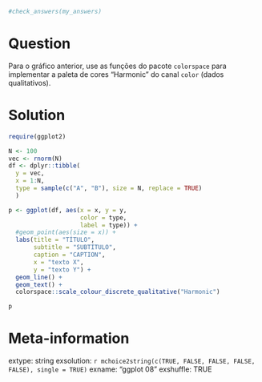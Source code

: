 ```r

#check_answers(my_answers)
```

Question
========

Para o gráfico anterior, use as funções do pacote `colorspace` para implementar a paleta de cores "Harmonic" do canal `color` (dados qualitativos).


Solution
================

```r
require(ggplot2)

N <- 100
vec <- rnorm(N)
df <- dplyr::tibble(
  y = vec,
  x = 1:N,
  type = sample(c("A", "B"), size = N, replace = TRUE)
  )

p <- ggplot(df, aes(x = x, y = y, 
                    color = type, 
                    label = type)) + 
  #geom_point(aes(size = x)) + 
  labs(title = "TÍTULO",
       subtitle = "SUBTÍTULO",
       caption = "CAPTION",
       x = "texto X",
       y = "texto Y") + 
  geom_line() + 
  geom_text() + 
  colorspace::scale_colour_discrete_qualitative("Harmonic")

p
```

Meta-information
================
extype: string
exsolution: `r mchoice2string(c(TRUE, FALSE, FALSE, FALSE, FALSE), single = TRUE)`
exname: "ggplot 08"
exshuffle: TRUE


